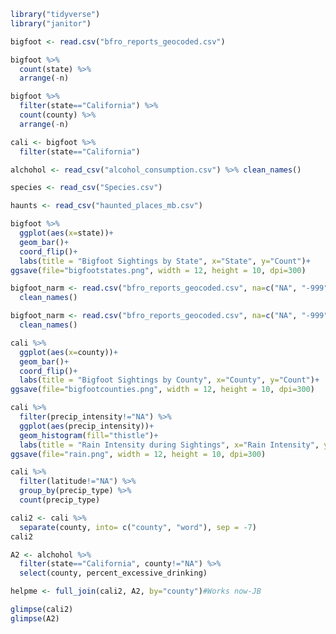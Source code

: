 ```{r message=FALSE, warning=FALSE}
library("tidyverse")
library("janitor")
```


```{r}
bigfoot <- read.csv("bfro_reports_geocoded.csv")
```

```{r}
bigfoot %>%
  count(state) %>%
  arrange(-n)
```

```{r}
bigfoot %>%
  filter(state=="California") %>%
  count(county) %>%
  arrange(-n)
```

```{r}
cali <- bigfoot %>%
  filter(state=="California")
```

```{r}
alchohol <- read_csv("alcohol_consumption.csv") %>% clean_names()
```

```{r}
species <- read_csv("Species.csv")
```

```{r}
haunts <- read_csv("haunted_places_mb.csv")
```

```{r}
bigfoot %>%
  ggplot(aes(x=state))+
  geom_bar()+
  coord_flip()+
  labs(title = "Bigfoot Sightings by State", x="State", y="Count")+
ggsave(file="bigfootstates.png", width = 12, height = 10, dpi=300)
```

```{r}
bigfoot_narm <- read.csv("bfro_reports_geocoded.csv", na=c("NA", "-999", "", ".")) %>%
  clean_names() 
```

```{r}
bigfoot_narm <- read.csv("bfro_reports_geocoded.csv", na=c("NA", "-999", "", ".")) %>%
  clean_names()
```

```{r}
cali %>%
  ggplot(aes(x=county))+
  geom_bar()+
  coord_flip()+
  labs(title = "Bigfoot Sightings by County", x="County", y="Count")+
ggsave(file="bigfootcounties.png", width = 12, height = 10, dpi=300)
```

```{r}
cali %>%
  filter(precip_intensity!="NA") %>%
  ggplot(aes(precip_intensity))+
  geom_histogram(fill="thistle")+
  labs(title = "Rain Intensity during Sightings", x="Rain Intensity", y="Sightings")+
ggsave(file="rain.png", width = 12, height = 10, dpi=300)

```

```{r}
cali %>%
  filter(latitude!="NA") %>%
  group_by(precip_type) %>%
  count(precip_type)
```

```{r}
cali2 <- cali %>%
  separate(county, into= c("county", "word"), sep = -7)
cali2
```

```{r}
A2 <- alchohol %>%
  filter(state=="California", county!="NA") %>%
  select(county, percent_excessive_drinking)

```

```{r}

helpme <- full_join(cali2, A2, by="county")#Works now-JB

glimpse(cali2)
glimpse(A2)
```











